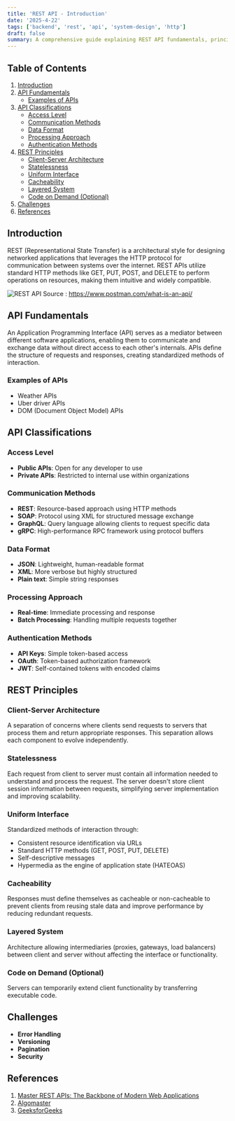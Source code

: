 ```yaml
---
title: 'REST API - Introduction'
date: '2025-4-22'
tags: ['backend', 'rest', 'api', 'system-design', 'http']
draft: false
summary: A comprehensive guide explaining REST API fundamentals, principles, types, and design challenges for developers.
---
```


## Table of Contents

1. [Introduction](#introduction)
2. [API Fundamentals](#api-fundamentals)
   - [Examples of APIs](#examples-of-apis)
3. [API Classifications](#api-classifications)
   - [Access Level](#access-level)
   - [Communication Methods](#communication-methods)
   - [Data Format](#data-format)
   - [Processing Approach](#processing-approach)
   - [Authentication Methods](#authentication-methods)
4. [REST Principles](#rest-principles)
   - [Client-Server Architecture](#client-server-architecture)
   - [Statelessness](#statelessness)
   - [Uniform Interface](#uniform-interface)
   - [Cacheability](#cacheability)
   - [Layered System](#layered-system)
   - [Code on Demand (Optional)](#code-on-demand-optional)
5. [Challenges](#challenges)
6. [References](#references)

## Introduction

REST (Representational State Transfer) is a architectural style for designing networked applications that leverages the HTTP protocol for communication between systems over the internet. REST APIs utilize standard HTTP methods like GET, PUT, POST, and DELETE to perform operations on resources, making them intuitive and widely compatible.

![REST API](/static/images/rest-api/api-banner.png)
Source : https://www.postman.com/what-is-an-api/

## API Fundamentals

An Application Programming Interface (API) serves as a mediator between different software applications, enabling them to communicate and exchange data without direct access to each other's internals. APIs define the structure of requests and responses, creating standardized methods of interaction.

### Examples of APIs

- Weather APIs
- Uber driver APIs
- DOM (Document Object Model) APIs

## API Classifications

### Access Level

- **Public APIs**: Open for any developer to use
- **Private APIs**: Restricted to internal use within organizations

### Communication Methods

- **REST**: Resource-based approach using HTTP methods
- **SOAP**: Protocol using XML for structured message exchange
- **GraphQL**: Query language allowing clients to request specific data
- **gRPC**: High-performance RPC framework using protocol buffers

### Data Format

- **JSON**: Lightweight, human-readable format
- **XML**: More verbose but highly structured
- **Plain text**: Simple string responses

### Processing Approach

- **Real-time**: Immediate processing and response
- **Batch Processing**: Handling multiple requests together

### Authentication Methods

- **API Keys**: Simple token-based access
- **OAuth**: Token-based authorization framework
- **JWT**: Self-contained tokens with encoded claims

## REST Principles

### Client-Server Architecture

A separation of concerns where clients send requests to servers that process them and return appropriate responses. This separation allows each component to evolve independently.

### Statelessness

Each request from client to server must contain all information needed to understand and process the request. The server doesn't store client session information between requests, simplifying server implementation and improving scalability.

### Uniform Interface

Standardized methods of interaction through:

- Consistent resource identification via URLs
- Standard HTTP methods (GET, POST, PUT, DELETE)
- Self-descriptive messages
- Hypermedia as the engine of application state (HATEOAS)

### Cacheability

Responses must define themselves as cacheable or non-cacheable to prevent clients from reusing stale data and improve performance by reducing redundant requests.

### Layered System

Architecture allowing intermediaries (proxies, gateways, load balancers) between client and server without affecting the interface or functionality.

### Code on Demand (Optional)

Servers can temporarily extend client functionality by transferring executable code.

## Challenges

- **Error Handling**
- **Versioning**
- **Pagination**
- **Security**

## References

1. [Master REST APIs: The Backbone of Modern Web Applications](https://youtu.be/HV5u-HjEFvY?si=7Sa2c2ymjAE3gryc)
2. [Algomaster](https://blog.algomaster.io/p/master-the-art-of-rest-api-design)
3. [GeeksforGeeks](https://www.geeksforgeeks.org/rest-api-introduction/)
